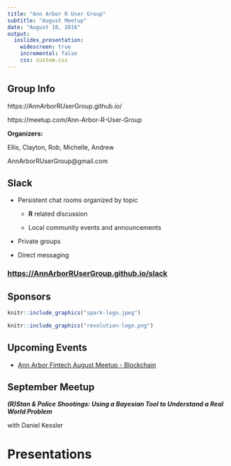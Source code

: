 ```yaml
---
title: "Ann Arbor R User Group"
subtitle: "August Meetup"
date: "August 10, 2016"
output:
  ioslides_presentation:
    widescreen: true
    incremental: false
    css: custom.css
---
```


## Group Info {.reallybig}

https://AnnArborRUserGroup.github.io/

https://meetup.com/Ann-Arbor-R-User-Group

**Organizers:**

Ellis, Clayton, Rob, Michelle, Andrew

AnnArborRUserGroup@gmail.com

## Slack {.bigger}

* Persistent chat rooms organized by topic

    + **R** related discussion

    + Local community events and announcements

* Private groups

* Direct messaging

### **[https://AnnArborRUserGroup.github.io/slack](https://AnnArborRUserGroup.github.io/slack)**


## Sponsors

```r
knitr::include_graphics("spark-logo.jpeg")
```

```r
knitr::include_graphics("revolution-logo.png")
```


## Upcoming Events {.bigger}

- [Ann Arbor Fintech August Meetup - Blockchain](http://www.meetup.com/Ann-Arbor-FinTech-Meetup/events/231987931/)


## September Meetup {.reallybig}

**_(R)Stan & Police Shootings: Using a Bayesian Tool to Understand a Real World Problem_**

with Daniel Kessler


# Presentations
